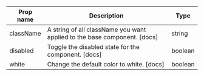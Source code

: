 | Prop name | Description | Type |
| --- | --- | --- |
| className | A string of all className you want applied to the base component. [docs] | string |
| disabled | Toggle the disabled state for the component. [docs] | boolean |
| white | Change the default color to white. [docs] | boolean |
